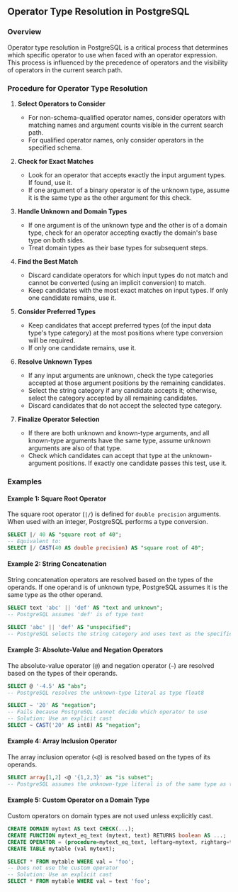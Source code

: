 ## Operator Type Resolution in PostgreSQL

### Overview

Operator type resolution in PostgreSQL is a critical process that determines which specific operator to use when faced with an operator expression. This process is influenced by the precedence of operators and the visibility of operators in the current search path.

### Procedure for Operator Type Resolution

1. **Select Operators to Consider**

   - For non-schema-qualified operator names, consider operators with matching names and argument counts visible in the current search path.
   - For qualified operator names, only consider operators in the specified schema.

2. **Check for Exact Matches**

   - Look for an operator that accepts exactly the input argument types. If found, use it.
   - If one argument of a binary operator is of the unknown type, assume it is the same type as the other argument for this check.

3. **Handle Unknown and Domain Types**

   - If one argument is of the unknown type and the other is of a domain type, check for an operator accepting exactly the domain's base type on both sides.
   - Treat domain types as their base types for subsequent steps.

4. **Find the Best Match**

   - Discard candidate operators for which input types do not match and cannot be converted (using an implicit conversion) to match.
   - Keep candidates with the most exact matches on input types. If only one candidate remains, use it.

5. **Consider Preferred Types**

   - Keep candidates that accept preferred types (of the input data type's type category) at the most positions where type conversion will be required.
   - If only one candidate remains, use it.

6. **Resolve Unknown Types**

   - If any input arguments are unknown, check the type categories accepted at those argument positions by the remaining candidates.
   - Select the string category if any candidate accepts it; otherwise, select the category accepted by all remaining candidates.
   - Discard candidates that do not accept the selected type category.

7. **Finalize Operator Selection**
   - If there are both unknown and known-type arguments, and all known-type arguments have the same type, assume unknown arguments are also of that type.
   - Check which candidates can accept that type at the unknown-argument positions. If exactly one candidate passes this test, use it.

### Examples

#### Example 1: Square Root Operator

The square root operator (`|/`) is defined for `double precision` arguments. When used with an integer, PostgreSQL performs a type conversion.

```sql
SELECT |/ 40 AS "square root of 40";
-- Equivalent to:
SELECT |/ CAST(40 AS double precision) AS "square root of 40";
```

#### Example 2: String Concatenation

String concatenation operators are resolved based on the types of the operands. If one operand is of unknown type, PostgreSQL assumes it is the same type as the other operand.

```sql
SELECT text 'abc' || 'def' AS "text and unknown";
-- PostgreSQL assumes 'def' is of type text

SELECT 'abc' || 'def' AS "unspecified";
-- PostgreSQL selects the string category and uses text as the specific type
```

#### Example 3: Absolute-Value and Negation Operators

The absolute-value operator (`@`) and negation operator (`~`) are resolved based on the types of their operands.

```sql
SELECT @ '-4.5' AS "abs";
-- PostgreSQL resolves the unknown-type literal as type float8

SELECT ~ '20' AS "negation";
-- Fails because PostgreSQL cannot decide which operator to use
-- Solution: Use an explicit cast
SELECT ~ CAST('20' AS int8) AS "negation";
```

#### Example 4: Array Inclusion Operator

The array inclusion operator (`<@`) is resolved based on the types of its operands.

```sql
SELECT array[1,2] <@ '{1,2,3}' as "is subset";
-- PostgreSQL assumes the unknown-type literal is of the same type as the other input (integer array)
```

#### Example 5: Custom Operator on a Domain Type

Custom operators on domain types are not used unless explicitly cast.

```sql
CREATE DOMAIN mytext AS text CHECK(...);
CREATE FUNCTION mytext_eq_text (mytext, text) RETURNS boolean AS ...;
CREATE OPERATOR = (procedure=mytext_eq_text, leftarg=mytext, rightarg=text);
CREATE TABLE mytable (val mytext);

SELECT * FROM mytable WHERE val = 'foo';
-- Does not use the custom operator
-- Solution: Use an explicit cast
SELECT * FROM mytable WHERE val = text 'foo';
```
